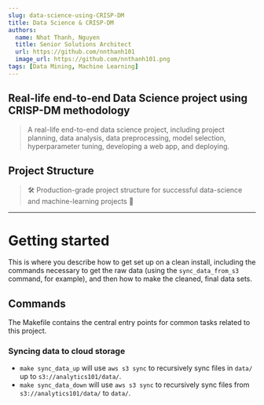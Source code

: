 ```yaml
---
slug: data-science-using-CRISP-DM
title: Data Science & CRISP-DM
authors:
  name: Nhat Thanh, Nguyen
  title: Senior Solutions Architect
  url: https://github.com/nnthanh101
  image_url: https://github.com/nnthanh101.png
tags: [Data Mining, Machine Learning]
---
```


## Real-life end-to-end Data Science project using CRISP-DM methodology

> A real-life end-to-end data science project, including project planning, data analysis, data preprocessing, model selection, hyperparameter tuning, developing a web app, and deploying.


## Project Structure

> 🛠 Production-grade project structure for successful data-science and machine-learning projects 🚀

----------

Getting started
===============

This is where you describe how to get set up on a clean install, including the
commands necessary to get the raw data (using the `sync_data_from_s3` command,
for example), and then how to make the cleaned, final data sets.

## Commands

The Makefile contains the central entry points for common tasks related to this project.

### Syncing data to cloud storage

* `make sync_data_up` will use `aws s3 sync` to recursively sync files in `data/` up to `s3://analytics101/data/`.
* `make sync_data_down` will use `aws s3 sync` to recursively sync files from `s3://analytics101/data/` to `data/`.
